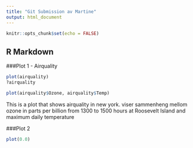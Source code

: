 ```yaml
---
title: "Git Submission av Martine"
output: html_document
---
```


```r
knitr::opts_chunk$set(echo = FALSE)
```

## R Markdown

###Plot 1 - Airquality  

```r
plot(airquality)
?airquality

plot(airquality$Ozone, airquality$Temp)


```
This is a plot that shows airquality in new york. viser sammenheng mellom ozone in parts per billion from 1300 to 1500 hours at Roosevelt Island and maximum daily temperature

###Plot 2


```r
plot(0.0)

```

